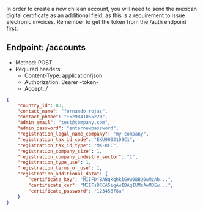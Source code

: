 In order to create a new chilean account, you will need to send the mexican digital certificate as an additional field,
as this is a requirement to issue electronic invoices. Remember to get the token from the /auth endpoint first.

## Endpoint: /accounts
* Method: POST
* Required headers:
    * Content-Type: application/json
    * Authorization: Bearer -token-
    * Accept: */*

```json
{
    "country_id": 80,
    "contact_name": "fernando rojas",
    "contact_phone": "+529841055220",
    "admin_email": "test@company.com",
    "admin_password": "enternewpassword",
    "registration_legal_name_company": "my company",
    "registration_tax_id_code": "EKU9003199C1",
    "registration_tax_id_type": "MX-RFC",
    "registration_company_size": 1,
    "registration_company_industry_sector": "1",
    "registration_type_use": 1,
    "registration_terms_of_use": 1,
    "registration_additional_data": {
        "certificate_key": "MIIFDjBABgkqhkiG9w0BBQ0wMzAb...",
        "certificate_cer": "MIIFsDCCA5igAwIBAgIUMzAwMDEw...",
        "certificate_password": "12345678a"
    }
}
```